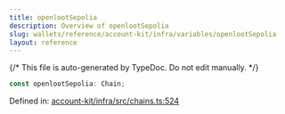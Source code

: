 ```yaml
---
title: openlootSepolia
description: Overview of openlootSepolia
slug: wallets/reference/account-kit/infra/variables/openlootSepolia
layout: reference
---
```


{/* This file is auto-generated by TypeDoc. Do not edit manually. */}

```ts
const openlootSepolia: Chain;
```

Defined in: [account-kit/infra/src/chains.ts:524](https://github.com/alchemyplatform/aa-sdk/blob/dc58c113ff1eeb06d4b3f76c505cbbaad47db8fc/account-kit/infra/src/chains.ts#L524)

